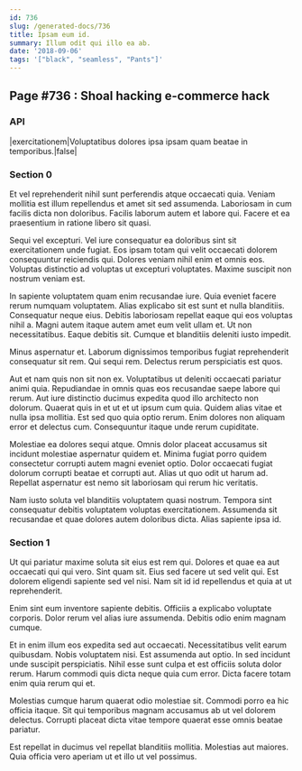 ```yaml
---
id: 736
slug: /generated-docs/736
title: Ipsam eum id.
summary: Illum odit qui illo ea ab.
date: '2018-09-06'
tags: '["black", "seamless", "Pants"]'
---
```

## Page #736 : Shoal hacking e-commerce hack

### API

|exercitationem|Voluptatibus dolores ipsa ipsam quam beatae in temporibus.|false|




### Section 0
Et vel reprehenderit nihil sunt perferendis atque occaecati quia. Veniam mollitia est illum repellendus et amet sit sed assumenda. Laboriosam in cum facilis dicta non doloribus. Facilis laborum autem et labore qui. Facere et ea praesentium in ratione libero sit quasi.
 Sequi vel excepturi. Vel iure consequatur ea doloribus sint sit exercitationem unde fugiat. Eos ipsam totam qui velit occaecati dolorem consequuntur reiciendis qui. Dolores veniam nihil enim et omnis eos. Voluptas distinctio ad voluptas ut excepturi voluptates. Maxime suscipit non nostrum veniam est.
 In sapiente voluptatem quam enim recusandae iure. Quia eveniet facere rerum numquam voluptatem. Alias explicabo sit est sunt et nulla blanditiis.
Consequatur neque eius. Debitis laboriosam repellat eaque qui eos voluptas nihil a. Magni autem itaque autem amet eum velit ullam et. Ut non necessitatibus. Eaque debitis sit. Cumque et blanditiis deleniti iusto impedit.
 Minus aspernatur et. Laborum dignissimos temporibus fugiat reprehenderit consequatur sit rem. Qui sequi rem. Delectus rerum perspiciatis est quos.
 Aut et nam quis non sit non ex. Voluptatibus ut deleniti occaecati pariatur animi quia. Repudiandae in omnis quas eos recusandae saepe labore qui rerum.
Aut iure distinctio ducimus expedita quod illo architecto non dolorum. Quaerat quis in et ut et ut ipsum cum quia. Quidem alias vitae et nulla ipsa mollitia. Est sed quo quia optio rerum. Enim dolores non aliquam error et delectus cum. Consequuntur itaque unde rerum cupiditate.
 Molestiae ea dolores sequi atque. Omnis dolor placeat accusamus sit incidunt molestiae aspernatur quidem et. Minima fugiat porro quidem consectetur corrupti autem magni eveniet optio. Dolor occaecati fugiat dolorum corrupti beatae et corrupti aut. Alias ut quo odit ut harum ad. Repellat aspernatur est nemo sit laboriosam qui rerum hic veritatis.
 Nam iusto soluta vel blanditiis voluptatem quasi nostrum. Tempora sint consequatur debitis voluptatem voluptas exercitationem. Assumenda sit recusandae et quae dolores autem doloribus dicta. Alias sapiente ipsa id.
### Section 1
Ut qui pariatur maxime soluta sit eius est rem qui. Dolores et quae ea aut occaecati qui qui vero. Sint quam sit. Eius sed facere ut sed velit qui. Est dolorem eligendi sapiente sed vel nisi. Nam sit id id repellendus et quia at ut reprehenderit.
 Enim sint eum inventore sapiente debitis. Officiis a explicabo voluptate corporis. Dolor rerum vel alias iure assumenda. Debitis odio enim magnam cumque.
 Et in enim illum eos expedita sed aut occaecati. Necessitatibus velit earum quibusdam. Nobis voluptatem nisi.
Est assumenda aut optio. In sed incidunt unde suscipit perspiciatis. Nihil esse sunt culpa et est officiis soluta dolor rerum. Harum commodi quis dicta neque quia cum error. Dicta facere totam enim quia rerum qui et.
 Molestias cumque harum quaerat odio molestiae sit. Commodi porro ea hic officia itaque. Sit qui temporibus magnam accusamus ab ut vel dolorem delectus. Corrupti placeat dicta vitae tempore quaerat esse omnis beatae pariatur.
 Est repellat in ducimus vel repellat blanditiis mollitia. Molestias aut maiores. Quia officia vero aperiam ut et illo ut vel possimus.
